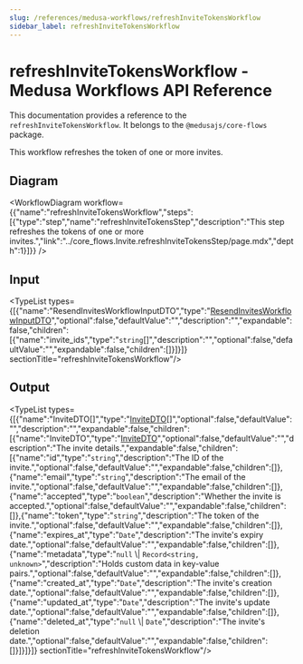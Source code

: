 ```yaml
---
slug: /references/medusa-workflows/refreshInviteTokensWorkflow
sidebar_label: refreshInviteTokensWorkflow
---
```



# refreshInviteTokensWorkflow - Medusa Workflows API Reference

This documentation provides a reference to the `refreshInviteTokensWorkflow`. It belongs to the `@medusajs/core-flows` package.

This workflow refreshes the token of one or more invites.

## Diagram

<WorkflowDiagram workflow={{"name":"refreshInviteTokensWorkflow","steps":[{"type":"step","name":"refreshInviteTokensStep","description":"This step refreshes the tokens of one or more invites.","link":"../core_flows.Invite.refreshInviteTokensStep/page.mdx","depth":1}]}} />

## Input

<TypeList types={[{"name":"ResendInvitesWorkflowInputDTO","type":"[ResendInvitesWorkflowInputDTO](../../../../types/WorkflowTypes/InviteWorkflow/interfaces/types.WorkflowTypes.InviteWorkflow.ResendInvitesWorkflowInputDTO/page.mdx)","optional":false,"defaultValue":"","description":"","expandable":false,"children":[{"name":"invite_ids","type":"`string`[]","description":"","optional":false,"defaultValue":"","expandable":false,"children":[]}]}]}  sectionTitle="refreshInviteTokensWorkflow"/>

## Output

<TypeList types={[{"name":"InviteDTO[]","type":"[InviteDTO](../../../../user/interfaces/user.InviteDTO/page.mdx)[]","optional":false,"defaultValue":"","description":"","expandable":false,"children":[{"name":"InviteDTO","type":"[InviteDTO](../../../../user/interfaces/user.InviteDTO/page.mdx)","optional":false,"defaultValue":"","description":"The invite details.","expandable":false,"children":[{"name":"id","type":"`string`","description":"The ID of the invite.","optional":false,"defaultValue":"","expandable":false,"children":[]},{"name":"email","type":"`string`","description":"The email of the invite.","optional":false,"defaultValue":"","expandable":false,"children":[]},{"name":"accepted","type":"`boolean`","description":"Whether the invite is accepted.","optional":false,"defaultValue":"","expandable":false,"children":[]},{"name":"token","type":"`string`","description":"The token of the invite.","optional":false,"defaultValue":"","expandable":false,"children":[]},{"name":"expires_at","type":"`Date`","description":"The invite's expiry date.","optional":false,"defaultValue":"","expandable":false,"children":[]},{"name":"metadata","type":"`null` \\| `Record<string, unknown>`","description":"Holds custom data in key-value pairs.","optional":false,"defaultValue":"","expandable":false,"children":[]},{"name":"created_at","type":"`Date`","description":"The invite's creation date.","optional":false,"defaultValue":"","expandable":false,"children":[]},{"name":"updated_at","type":"`Date`","description":"The invite's update date.","optional":false,"defaultValue":"","expandable":false,"children":[]},{"name":"deleted_at","type":"`null` \\| `Date`","description":"The invite's deletion date.","optional":false,"defaultValue":"","expandable":false,"children":[]}]}]}]}  sectionTitle="refreshInviteTokensWorkflow"/>
